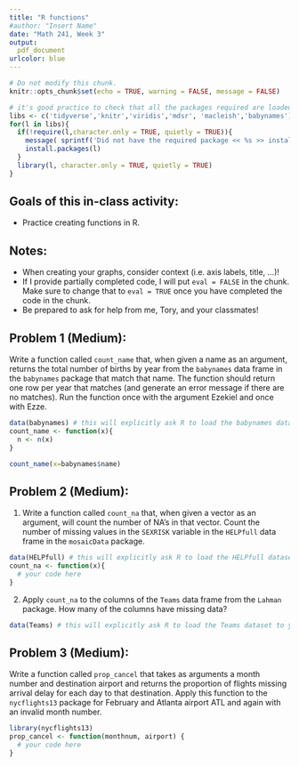 ```yaml
---
title: "R functions"
#author: "Insert Name"
date: "Math 241, Week 3"
output:
  pdf_document
urlcolor: blue
---
```


```r
# Do not modify this chunk.
knitr::opts_chunk$set(echo = TRUE, warning = FALSE, message = FALSE)
```

```r
# it's good practice to check that all the packages required are loaded and installed
libs <- c('tidyverse','knitr','viridis','mdsr', 'macleish','babynames')
for(l in libs){
  if(!require(l,character.only = TRUE, quietly = TRUE)){
    message( sprintf('Did not have the required package << %s >> installed. Downloading now ... ',l))
    install.packages(l) 
  }
  library(l, character.only = TRUE, quietly = TRUE)
}
```

## Goals of this in-class activity:

- Practice creating functions in R.

## Notes:

* When creating your graphs, consider context (i.e. axis labels, title, ...)!
* If I provide partially completed code, I will put `eval = FALSE` in the chunk.  Make sure to change that to `eval = TRUE` once you have completed the code in the chunk.
* Be prepared to ask for help from me, Tory, and your classmates!

## Problem 1 (Medium): 

Write a function called `count_name` that, when given a name as an argument, returns the total number of births by year from the `babynames` data frame in the `babynames` package that match that name. The function should return one row per year that matches (and generate an error message if there are no matches). Run the function once with the argument Ezekiel and once with Ezze.

```r
data(babynames) # this will explicitly ask R to load the babynames dataset to your environment
count_name <- function(x){
  n <- n(x)
}


```

```r
count_name(x=babynames$name)
```

## Problem 2 (Medium): 

1. Write a function called `count_na` that, when given a vector as an argument, will count the number of NA's in that vector. Count the number of missing values in the `SEXRISK` variable in the `HELPfull` data frame in the `mosaicData` package.

```r
data(HELPfull) # this will explicitly ask R to load the HELPfull dataset to your environment
count_na <- function(x){
  # your code here
}
```

2. Apply `count_na` to the columns of the `Teams` data frame from the `Lahman` package. How many of the columns have missing data?

```r
data(Teams) # this will explicitly ask R to load the Teams dataset to your environment
```


## Problem 3 (Medium): 

Write a function called `prop_cancel` that takes as arguments a month number and destination airport and returns the proportion
of flights missing arrival delay for each day to that destination. Apply this function to the `nycflights13` package for February and Atlanta airport ATL and again with an invalid month number.

```r
library(nycflights13)
prop_cancel <- function(monthnum, airport) {
  # your code here
}

```

